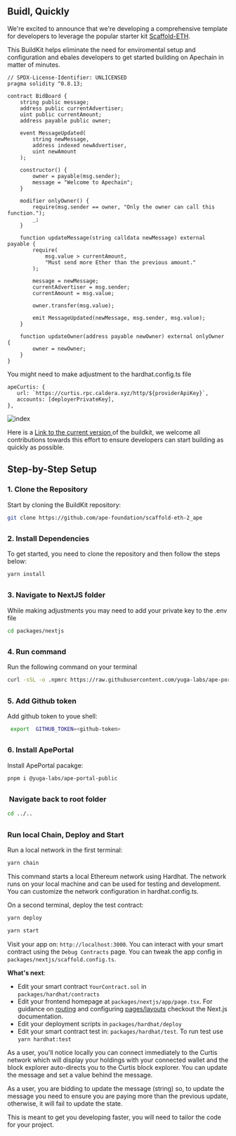 
## Buidl, Quickly 

We're excited to announce that we're developing a comprehensive template for developers to leverage the popular starter kit [Scaffold-ETH](https://scaffoldeth.io/). 

This BuildKit helps eliminate the need for enviromental setup and configuration and ebales developers to get started building on Apechain in matter of minutes.

<FileTree>
  <FileTree.Folder name="packages" defaultOpen>
    <FileTree.Folder name="hardhat" defaultOpen>
      <FileTree.Folder name="contracts" defaultOpen>
        <FileTree.File name="BidBoard.sol" />
      </FileTree.Folder>
    </FileTree.Folder>
  </FileTree.Folder>
</FileTree>

``` solidity copy
// SPDX-License-Identifier: UNLICENSED
pragma solidity ^0.8.13;

contract BidBoard {
	string public message;
	address public currentAdvertiser;
	uint public currentAmount;
	address payable public owner;

	event MessageUpdated(
		string newMessage,
		address indexed newAdvertiser,
		uint newAmount
	);

	constructor() {
		owner = payable(msg.sender);
		message = "Welcome to Apechain";
	}

	modifier onlyOwner() {
		require(msg.sender == owner, "Only the owner can call this function.");
		_;
	}

	function updateMessage(string calldata newMessage) external payable {
		require(
			msg.value > currentAmount,
			"Must send more Ether than the previous amount."
		);

		message = newMessage;
		currentAdvertiser = msg.sender;
		currentAmount = msg.value;

		owner.transfer(msg.value);

		emit MessageUpdated(newMessage, msg.sender, msg.value);
	}

	function updateOwner(address payable newOwner) external onlyOwner {
		owner = newOwner;
	}
}

```

You might need to make adjustment to the hardhat.config.ts file 
 ``` JSX copy
apeCurtis: {
    url: `https://curtis.rpc.caldera.xyz/http/${providerApiKey}`,
    accounts: [deployerPrivateKey],
},

```


![index](../../images/index_os_ape.png)


Here is a [Link to the current version ](https://github.com/ape-foundation/scaffold-eth-2_ape)
 of the buildkit, we welcome all contributions towards  this effort to ensure developers can start building as quickly as possible.

## Step-by-Step Setup
### 1. Clone the Repository

Start by cloning the BuildKit repository:

``` bash copy 
git clone https://github.com/ape-foundation/scaffold-eth-2_ape
```
##

### 2. Install Dependencies
To get started, you need to clone the repository and then follow the steps below:

``` bash copy
yarn install 
```

##

### 3. Navigate to NextJS folder
<Callout type="info"> While making adjustments you may need to add your private key to the .env file </Callout>

``` bash copy
cd packages/nextjs
```
##

### 4. Run command
Run the following command on your terminal

``` bash copy
curl -sSL -o .npmrc https://raw.githubusercontent.com/yuga-labs/ape-portal-public/2bd5d6c85cbb8dfc276c054ddeb0f55a1df459aa/.npmrc
```

##

### 5. Add Github token

Add github token to youe shell:

``` bash copy 
 export  GITHUB_TOKEN=<github-token>
```

##



### 6. Install ApePortal
Install ApePortal pacakge:

``` bash copy 
pnpm i @yuga-labs/ape-portal-public
```

##

###  Navigate back to root folder

``` bash copy 
cd ../..
```

##

### Run local Chain, Deploy and Start
Run a local network in the first terminal:

``` bash copy
yarn chain
```
This command starts a local Ethereum network using Hardhat. The network runs on your local machine and can be used for testing and development. You can customize the network configuration in hardhat.config.ts.

On a second terminal, deploy the test contract:
```bash copy
yarn deploy 
```
```bash copy
yarn start 
```

Visit your app on: `http://localhost:3000`. You can interact with your smart contract using the `Debug Contracts` page. You can tweak the app config in `packages/nextjs/scaffold.config.ts`.

**What's next**:

- Edit your smart contract `YourContract.sol` in `packages/hardhat/contracts`
- Edit your frontend homepage at `packages/nextjs/app/page.tsx`. For guidance on [routing](https://nextjs.org/docs/app/building-your-application/routing/defining-routes) and configuring [pages/layouts](https://nextjs.org/docs/app/building-your-application/routing/pages-and-layouts) checkout the Next.js documentation.
- Edit your deployment scripts in `packages/hardhat/deploy`
- Edit your smart contract test in: `packages/hardhat/test`. To run test use `yarn hardhat:test`

As a user, you'll notice locally you can connect immediately to the Curtis network which will display your holdings with your connected wallet and the block explorer auto-directs you to the Curtis block explorer. You can update the message and set a value behind the message.

As a user, you are bidding to update the message (string) so, to update the message you need to ensure you are paying more than the previous update, otherwise, it will fail to update the state.

<Callout emoji="🍌">This is meant to get you developing faster, you will need to tailor the code for your project. </Callout>
